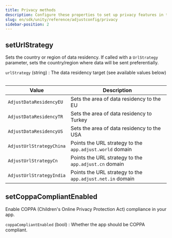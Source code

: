 ```yaml
---
title: Privacy methods
description: Configure these properties to set up privacy features in the Adjust SDK.
slug: en/sdk/unity/reference/adjustconfig/privacy
sidebar-position: 2
---
```


<Function>

## setUrlStrategy

Sets the country or region of data residency. If called with a `UrlStrategy` parameter, sets the country/region where data will be sent preferentially.

<slot slot="signature">


<SetUrlStrategySig />

</slot>

<slot slot="snippet">


<SetUrlStrategy />

</slot>

<slot slot="parameters">

`urlStrategy` (string)
: The data residency target (see available values below)

<Table>

| Value                    | Description                                               |
| ------------------------ | --------------------------------------------------------- |
| `AdjustDataResidencyEU`  | Sets the area of data residency to the EU                 |
| `AdjustDataResidencyTR`  | Sets the area of data residency to Turkey                 |
| `AdjustDataResidencyUS`  | Sets the area of data residency to the USA                |
| `AdjustUrlStrategyChina` | Points the URL strategy to the `app.adjust.world` domain  |
| `AdjustUrlStrategyCn`    | Points the URL strategy to the `app.adjust.cn` domain     |
| `AdjustUrlStrategyIndia` | Points the URL strategy to the `app.adjust.net.in` domain |

</Table>

</slot>

</Function>

<Function>

## setCoppaCompliantEnabled

Enable <Abbr>COPPA (Children's Online Privacy Protection Act)</Abbr> compliance in your app.

<slot slot="signature">


<SetCoppaCompliantEnabledSig />

</slot>

<slot slot="snippet">


<SetCoppaCompliantEnabled />

</slot>

<slot slot="parameters">

`coppaCompliantEnabled` (bool)
: Whether the app should be COPPA compliant.

</slot>

</Function>
